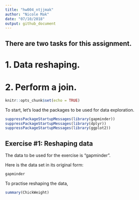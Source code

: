 ```yaml
---
title: "hw004_ntjjmak"
author: "Nicole Mak"
date: "07/10/2018"
output: github_document
---
```


## There are two tasks for this assignment.

# 1. Data reshaping.
# 2. Perform a join.

```r
knitr::opts_chunk$set(echo = TRUE)
```


To start, let's load the packages to be used for data exploration.

```r
suppressPackageStartupMessages(library(gapminder))
suppressPackageStartupMessages(library(dplyr))
suppressPackageStartupMessages(library(ggplot2))
```

## Exercise #1: Reshaping data

The data to be used for the exercise is "gapminder".

Here is the data set in its original form:

```r
gapminder
```


To practise reshaping the data,


```r
summary(ChickWeight)
```

